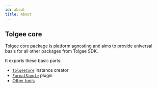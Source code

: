 ```yaml
---
id: about
title: About
---
```


## Tolgee core

Tolgee core package is platform agnosting and aims to provide universal basis for all other packages from Tolgee SDK.

It exports these basic parts:

- [`TolgeeCore`](./tolgee#tolgeecore) instance creator
- [`FormatSimple`](./format-simple) plugin
- [Other tools](./other-tools)
